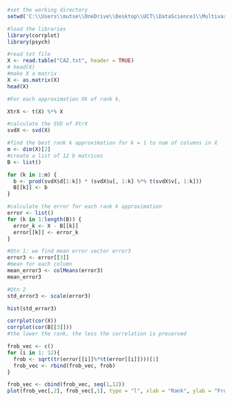 ```r
#set the working directory
setwd('C:\\Users\\mutse\\OneDrive\\Desktop\\UCT\\DataScience1\\Multivariate Analysis\\Scripts\\CA2')
```

```r
#load the libraries
library(corrplot)
library(psych)
```

```r
#read txt file
X <- read.table("CA2.txt", header = TRUE)
# head(X)
#make X a matrix
X <- as.matrix(X)
head(X)
```


```r
#For each approximation Xk of rank k, 

XtrX <- t(X) %*% X

#calculate the SVD of XtrX
svdX <- svd(X)

#find the best rank k approximation for k = 1 to num of columns in X
m <- dim(X)[2]
#create a list of 12 b matrices
B <- list()

for (k in 1:m) {
  b <- prod(svdX$d[1:k]) * (svdX$u[, 1:k] %*% t(svdX$v[, 1:k]))
  B[[k]] <- b
}

```


```r
#calculate the error for each rank k approximation
error <- list()
for (k in 1:length(B)) {
  error_k <- X - B[[k]]
  error[[k]] <- error_k
}
```


```r
#Qtn 1: we find mean error vector error3
error3 <- error[[3]]
#mean for each column
mean_error3 <- colMeans(error3)
mean_error3
```



```r
#Qtn 2
std_error3 <- scale(error3)
```

```r
hist(std_error3)
```
```r
corrplot(cor(X))
corrplot(cor(B[[3]]))
#the lower the rank, the less the correlation is preserved
```

```r

frob_vec <- c()
for (i in 1: 12){
  frob <- sqrt(tr(error[[i]]%*%t(error[[i]])))[1]
  frob_vec <- rbind(frob_vec, frob)
}

```

```r
frob_vec <- cbind(frob_vec, seq(1,12))
plot(frob_vec[,2], frob_vec[,1], type = "l", xlab = "Rank", ylab = "Frobenius Norm")

```



